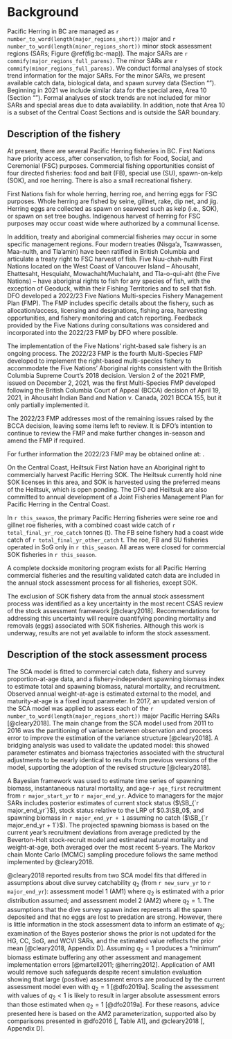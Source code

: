 # Background

Pacific Herring in BC are managed as
`r number_to_word(length(major_regions_short))` major and
`r number_to_word(length(minor_regions_short))` minor
stock assessment regions (SARs; Figure \@ref(fig:bc-map)).
The major SARs are `r commify(major_regions_full_parens)`.
The minor SARs are `r commify(minor_regions_full_parens)`.
We conduct formal analyses of stock trend information for the major SARs.
For the minor SARs, we present available
catch data, biological data, and spawn survey data
(Section "\nameref{sec:app-minor}").
Beginning in 2021 we include similar data for the special area, Area 10
(Section "\nameref{sec:app-special}").
Formal analyses of stock trends are not included for
minor SARs and special areas due to data availability.
<!-- Note that special areas are not SARs; -->
<!-- therefore they are excluded from regular monitoring and analyses. -->
In addition, note that Area 10 is a subset of the Central Coast Sections 
and is outside the SAR boundary.

## Description of the fishery

At present, there are several Pacific Herring fisheries in BC.
First Nations have priority access, after conservation,
to fish for Food, Social, and Ceremonial (FSC) purposes.
Commercial fishing opportunities consist of four directed fisheries:
food and bait (FB),
special use (SU),
spawn-on-kelp (SOK), and
roe herring.
There is also a small recreational fishery.

First Nations fish for whole herring, herring roe, and
herring eggs for FSC purposes.
Whole herring are fished by seine, gillnet, rake, dip net, and jig.
Herring eggs are collected as spawn on seaweed such as kelp (i.e., SOK), or
spawn on set tree boughs. 
Indigenous harvest of herring for FSC purposes may occur coast wide
where authorized by a communal license.

In addition, treaty and aboriginal commercial fisheries may occur
in some specific management regions.
Four modern treaties (Nisga'a, Tsawwassen, Maa-nulth, and Tla'amin)
have been ratified in British Columbia and
articulate a treaty right to FSC harvest of fish.
Five Nuu-chah-nulth First Nations located on the West Coast of Vancouver Island
-- Ahousaht, Ehattesaht, Hesquiaht, Mowachaht/Muchalaht, and Tla-o-qui-aht
(the Five Nations) --
have aboriginal rights to fish for any species of fish,
with the exception of Geoduck,
within their Fishing Territories and to sell that fish.
DFO developed a 2022/23 Five Nations Multi-species Fishery Management Plan (FMP).
The FMP includes specific details about the fishery, such as
allocation/access,
licensing and designations,
fishing area,
harvesting opportunities, and
fishery monitoring and catch reporting.
Feedback provided by the Five Nations during consultations was considered
and incorporated into the 2022/23 FMP by DFO where possible.

The implementation of the Five Nations’ right-based sale fishery
is an ongoing process.
The 2022/23 FMP is the fourth Multi-Species FMP developed to implement 
the right-based multi-species fishery to accommodate the Five Nations’ 
Aboriginal rights consistent with the British Columbia Supreme Court’s 
2018 decision. 
Version 2 of the 2021 FMP, issued on December 2, 2021, was the first 
Multi-Species FMP developed following the British Columbia Court of Appeal (BCCA) 
decision of April 19, 2021, in Ahousaht Indian Band and Nation v. Canada, 
2021 BCCA 155, but it only partially implemented it.

The 2022/23 FMP addresses most of the remaining issues raised by the BCCA decision, 
leaving some items left to review.
It is DFO’s intention to continue to review the FMP and make further changes 
in-season and amend the FMP if required. 

For further information the 2022/23 FMP may be obtained online at: 
\link{https://waves-vagues.dfo-mpo.gc.ca/Library/40953798.pdf}{FMP}.

On the Central Coast,
Heiltsuk First Nation have an Aboriginal right to commercially harvest
Pacific Herring SOK.
The Heiltsuk currently hold nine SOK licenses in this area,
and SOK is harvested using the preferred means of the Heiltsuk,
which is open ponding.
The DFO and Heiltsuk are also committed to annual development of a
Joint Fisheries Management Plan for Pacific Herring in the Central Coast.

In `r this_season`, the primary Pacific Herring fisheries were 
seine roe and gillnet roe fisheries,
with a combined coast wide catch of `r total_final_yr_roe_catch` tonnes (t).
The FB seine fishery had a coast wide catch of
`r total_final_yr_other_catch`&nbsp;t.
The roe, FB and SU fisheries operated in SoG only in `r this_season`.
All areas were closed for commercial SOK fisheries in `r this_season`.

A complete dockside monitoring program exists for all Pacific Herring
commercial fisheries and the resulting validated catch data are included
in the annual stock assessment process for all fisheries, except SOK.

The exclusion of SOK fishery data from the annual stock assessment process was
identified as a key uncertainty in the most recent CSAS review
of the stock assessment framework [@cleary2018].
Recommendations for addressing this uncertainty will require quantifying
ponding mortality and removals (eggs) associated with SOK fisheries.
Although this work is underway,
results are not yet available to inform the stock assessment.

## Description of the stock assessment process

The SCA model is fitted to
commercial catch data,
fishery and survey proportion-at-age data, and
a fishery-independent spawning biomass index to estimate
total and spawning biomass,
natural mortality, and
recruitment.
Observed annual weight-at-age is estimated external to the model, and
maturity-at-age is a fixed input parameter.
In 2017, an updated version of the SCA model was applied to assess each of the
`r number_to_word(length(major_regions_short))`
major Pacific Herring SARs [@cleary2018].
The main change from the SCA model used from 2011 to 2016 was
the partitioning of variance between observation and process error
to improve the estimation of the variance structure [@cleary2018].
A bridging analysis was used to validate the updated model:
this showed parameter estimates and biomass trajectories
associated with the structural adjustments to be nearly identical
to results from previous versions of the model,
supporting the adoption of the revised structure [@cleary2018].

A Bayesian framework was used to estimate time series of
spawning biomass,
instantaneous natural mortality, and
age-`r age_first` recruitment from `r major_start_yr` to `r major_end_yr`.
Advice to managers for the major SARs includes posterior estimates of
current stock status ($\SB_{`r major_end_yr`}$),
stock status relative to the LRP of $0.3\SB_0$, and
spawning biomass in `r major_end_yr + 1` assuming no catch
($\SB_{`r major_end_yr + 1`}$).
The projected spawning biomass is based on
the current year's recruitment deviations from average
predicted by the Beverton-Holt stock-recruit model and
estimated natural mortality and weight-at-age,
both averaged over the most recent 5-years.
The Markov chain Monte Carlo (MCMC) sampling procedure follows the same method implemented by @cleary2018.

@cleary2018 reported results from two SCA model fits that differed
in assumptions about dive survey catchability $q_2$
(from `r new_surv_yr` to `r major_end_yr`):
assessment model 1 (AM1) where $q_2$ is estimated with a prior distribution assumed; and
assessment model 2 (AM2) where $q_2 = 1$.
The assumptions that the dive survey spawn index represents
all the spawn deposited and that no eggs are lost to predation are strong.
However, there is little information in the stock assessment data
to inform an estimate of $q_2$;
examination of the Bayes posterior shows the prior is not updated for
the HG, CC, SoG, and WCVI SARs, and
the estimated value reflects the prior mean [@cleary2018, Appendix D].
Assuming $q_2 = 1$ produces a "minimum" biomass estimate
buffering any other assessment and management implementation errors
[@martell2011; @herring2012].
Application of AM1 would remove such safeguards
despite recent simulation evaluation showing that
large (positive) assessment errors are produced by the current assessment model
even with $q_2 = 1$ [@dfo2019a].
Scaling the assessment with values of $q_2 < 1$ is likely to result in
larger absolute assessment errors than those estimated when $q_2 = 1$ [@dfo2019a].
For these reasons,
advice presented here is based on the AM2 parameterization,
supported also by comparisons presented in @dfo2016 [, Table A1], and
@cleary2018 [, Appendix D].
